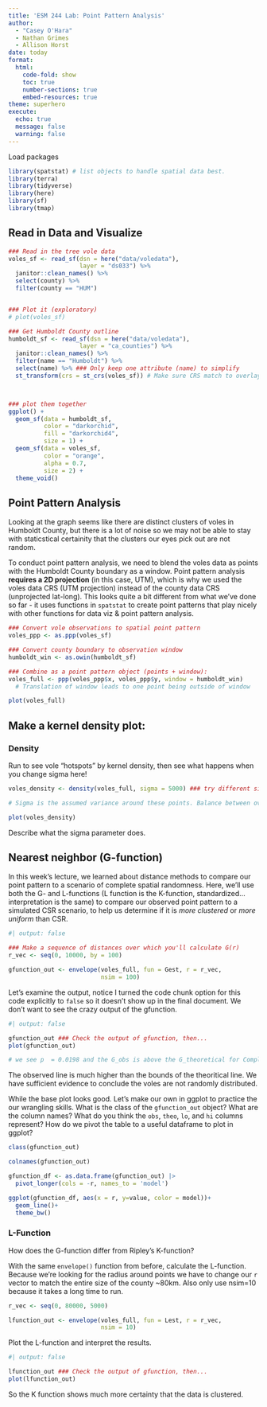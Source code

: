 ```yaml
---
title: 'ESM 244 Lab: Point Pattern Analysis'
author: 
  - "Casey O'Hara"
  - Nathan Grimes
  - Allison Horst
date: today
format: 
  html:
    code-fold: show
    toc: true
    number-sections: true
    embed-resources: true
theme: superhero
execute:
  echo: true
  message: false
  warning: false
---
```


Load packages

```r
library(spatstat) # list objects to handle spatial data best. 
library(terra) 
library(tidyverse)
library(here)
library(sf)
library(tmap)
```

## Read in Data and Visualize

```r
### Read in the tree vole data
voles_sf <- read_sf(dsn = here("data/voledata"),  
                    layer = "ds033") %>%  
  janitor::clean_names() %>% 
  select(county) %>%      
  filter(county == "HUM") 


### Plot it (exploratory)
# plot(voles_sf)

### Get Humboldt County outline
humboldt_sf <- read_sf(dsn = here("data/voledata"), 
                    layer = "ca_counties") %>% 
  janitor::clean_names() %>%
  filter(name == "Humboldt") %>% 
  select(name) %>% ### Only keep one attribute (name) to simplify
  st_transform(crs = st_crs(voles_sf)) # Make sure CRS match to overlay correctly in same location



### plot them together
ggplot() +
  geom_sf(data = humboldt_sf, 
          color = "darkorchid", 
          fill = "darkorchid4", 
          size = 1) +
  geom_sf(data = voles_sf, 
          color = "orange", 
          alpha = 0.7, 
          size = 2) +
  theme_void()
```

## Point Pattern Analysis

Looking at the graph seems like there are distinct clusters of voles in Humboldt County, but there is a lot of noise so we may not be able to stay with staticstical certainity that the clusters our eyes pick out are not random.

To conduct point pattern analysis, we need to blend the voles data as points with the Humboldt County boundary as a window. Point pattern analysis **requires a 2D projection** (in this case, UTM), which is why we used the voles data CRS (UTM projection) instead of the county data CRS (unprojected lat-long). This looks quite a bit different from what we've done so far - it uses functions in `spatstat` to create point patterns that play nicely with other functions for data viz & point pattern analysis.

```r
### Convert vole observations to spatial point pattern
voles_ppp <- as.ppp(voles_sf) 

### Convert county boundary to observation window
humboldt_win <- as.owin(humboldt_sf)  

### Combine as a point pattern object (points + window):
voles_full <- ppp(voles_ppp$x, voles_ppp$y, window = humboldt_win)
  # Translation of window leads to one point being outside of window

plot(voles_full) 

```

## Make a kernel density plot:

### Density

Run to see vole "hotspots" by kernel density, then see what happens when you change sigma here!

```r
voles_density <- density(voles_full, sigma = 5000) ### try different sigmas

# Sigma is the assumed variance around these points. Balance between overfitting and underfitting. Subjective

plot(voles_density)
```

Describe what the sigma parameter does.

## Nearest neighbor (G-function)

In this week's lecture, we learned about distance methods to compare our point pattern to a scenario of complete spatial randomness. Here, we'll use both the G- and L-functions (L function is the K-function, standardized...interpretation is the same) to compare our observed point pattern to a simulated CSR scenario, to help us determine if it is *more clustered* or *more uniform* than CSR.

```r
#| output: false

### Make a sequence of distances over which you'll calculate G(r)
r_vec <- seq(0, 10000, by = 100) 

gfunction_out <- envelope(voles_full, fun = Gest, r = r_vec, 
                          nsim = 100) 


```

Let's examine the output, notice I turned the code chunk option for this code explicitly to `false` so it doesn't show up in the final document. We don't want to see the crazy output of the gfunction.

```r
#| output: false

gfunction_out ### Check the output of gfunction, then...
plot(gfunction_out)

# we see p  = 0.0198 and the G_obs is above the G_theoretical for Complete Spatial Randomness, so we can say we are clustered
```

The observed line is much higher than the bounds of the theoritical line. We have sufficient evidence to conclude the voles are not randomly distributed.

While the base plot looks good. Let's make our own in ggplot to practice the our wrangling skills. What is the class of the `gfunction_out` object? What are the column names? What do you think the `obs`, `theo`, `lo`, and `hi` columns represent? How do we pivot the table to a useful dataframe to plot in ggplot?

```r
class(gfunction_out)

colnames(gfunction_out)

gfunction_df <- as.data.frame(gfunction_out) |>
  pivot_longer(cols = -r, names_to = 'model')

ggplot(gfunction_df, aes(x = r, y=value, color = model))+
  geom_line()+
  theme_bw()
```

### L-Function

How does the G-function differ from Ripley's K-function?

With the same `envelope()` function from before, calculate the L-function. Because we're looking for the radius around points we have to change our `r` vector to match the entire size of the county \~80km. Also only use nsim=10 because it takes a long time to run.

```r
r_vec <- seq(0, 80000, 5000)

lfunction_out <- envelope(voles_full, fun = Lest, r = r_vec, 
                          nsim = 10) 
```

Plot the L-function and interpret the results.

```r
#| output: false

lfunction_out ### Check the output of gfunction, then...
plot(lfunction_out)

```

So the K function shows much more certainty that the data is clustered.
